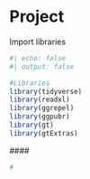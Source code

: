 # Project

Import libraries

```r
#| echo: false
#| output: false

#Libraries
library(tidyverse)
library(readxl)
library(ggrepel)
library(ggpubr)
library(gt)
library(gtExtras)
```

\####

```r
#
```
